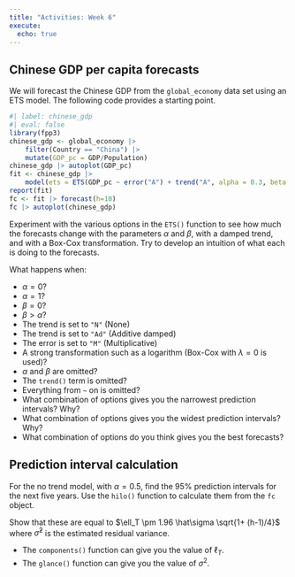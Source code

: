 ```yaml
---
title: "Activities: Week 6"
execute: 
  echo: true
---
```


## Chinese GDP per capita forecasts

We will forecast the Chinese GDP from the `global_economy` data set using an ETS model. The following code provides a starting point. 

```r
#| label: chinese_gdp
#| eval: false
library(fpp3)
chinese_gdp <- global_economy |> 
    filter(Country == "China") |>
    mutate(GDP_pc = GDP/Population)
chinese_gdp |> autoplot(GDP_pc)
fit <- chinese_gdp |>
    model(ets = ETS(GDP_pc ~ error("A") + trend("A", alpha = 0.3, beta = 0.3) ))
report(fit)
fc <- fit |> forecast(h=10)
fc |> autoplot(chinese_gdp)
```

Experiment with the various options in the `ETS()` function to see how much the forecasts change with the parameters $\alpha$ and $\beta$, with a damped trend, and with a Box-Cox transformation. Try to develop an intuition of what each is doing to the forecasts.

What happens when:

* $\alpha=0$? 
* $\alpha=1$? 
* $\beta=0$? 
* $\beta > \alpha$?
* The trend is set to `"N"` (None)
* The trend is set to `"Ad"` (Additive damped)
* The error is set to `"M"` (Multiplicative)
* A strong transformation such as a logarithm (Box-Cox with $\lambda=0$ is used)?
* $\alpha$ and $\beta$ are omitted?
* The `trend()` term is omitted?
* Everything from `~` on is omitted?
* What combination of options gives you the narrowest prediction intervals? Why?
* What combination of options gives you the widest prediction intervals? Why?
* What combination of options do you think gives you the best forecasts?

## Prediction interval calculation

For the no trend model, with $\alpha = 0.5$, find the 95% prediction intervals for the next five years. Use the `hilo()` function to calculate them from the `fc` object.

Show that these are equal to $\ell_T \pm 1.96 \hat\sigma \sqrt{1+ (h-1)/4}$ where $\hat\sigma^2$ is the estimated residual variance.

* The `components()` function can give you the value of $\ell_T$.
* The `glance()` function can give you the value of $\sigma^2$.
